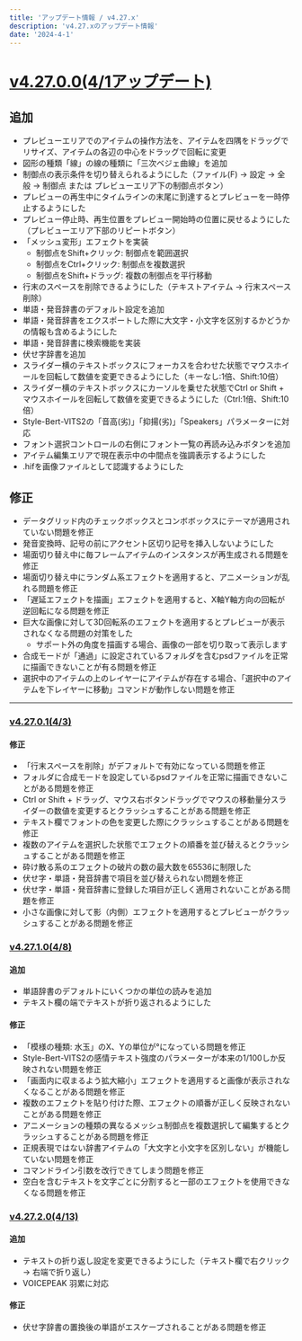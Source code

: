 ```yaml
---
title: 'アップデート情報 / v4.27.x'
description: 'v4.27.xのアップデート情報'
date: '2024-4-1'
---
```

# [v4.27.0.0(4/1アップデート)](https://manjubox.net/ymm4/release/4.27.0.0/)

## 追加
- プレビューエリアでのアイテムの操作方法を、アイテムを四隅をドラッグでリサイズ、アイテムの各辺の中心をドラッグで回転に変更
- 図形の種類「線」の線の種類に「三次ベジェ曲線」を追加
- 制御点の表示条件を切り替えられるようにした（ファイル(F) → 設定 → 全般 → 制御点 または プレビューエリア下の制御点ボタン）
- プレビューの再生中にタイムラインの末尾に到達するとプレビューを一時停止するようにした
- プレビュー停止時、再生位置をプレビュー開始時の位置に戻せるようにした（プレビューエリア下部のリピートボタン）
- 「メッシュ変形」エフェクトを実装
  - 制御点をShift+クリック: 制御点を範囲選択
  - 制御点をCtrl+クリック: 制御点を複数選択
  - 制御点をShift+ドラッグ: 複数の制御点を平行移動
- 行末のスペースを削除できるようにした（テキストアイテム → 行末スペース削除）
- 単語・発音辞書のデフォルト設定を追加
- 単語・発音辞書をエクスポートした際に大文字・小文字を区別するかどうかの情報も含めるようにした
- 単語・発音辞書に検索機能を実装
- 伏せ字辞書を追加
- スライダー横のテキストボックスにフォーカスを合わせた状態でマウスホイールを回転して数値を変更できるようにした（キーなし:1倍、Shift:10倍）
- スライダー横のテキストボックスにカーソルを乗せた状態でCtrl or Shift + マウスホイールを回転して数値を変更できるようにした（Ctrl:1倍、Shift:10倍）
- Style-Bert-VITS2の「音高(劣)」「抑揚(劣)」「Speakers」パラメーターに対応
- フォント選択コントロールの右側にフォント一覧の再読み込みボタンを追加
- アイテム編集エリアで現在表示中の中間点を強調表示するようにした
- .hifを画像ファイルとして認識するようにした

## 修正
- データグリッド内のチェックボックスとコンボボックスにテーマが適用されていない問題を修正
- 発音変換時、記号の前にアクセント区切り記号を挿入しないようにした
- 場面切り替え中に毎フレームアイテムのインスタンスが再生成される問題を修正
- 場面切り替え中にランダム系エフェクトを適用すると、アニメーションが乱れる問題を修正
- 「遅延エフェクトを描画」エフェクトを適用すると、X軸Y軸方向の回転が逆回転になる問題を修正
- 巨大な画像に対して3D回転系のエフェクトを適用するとプレビューが表示されなくなる問題の対策をした
  - サポート外の角度を描画する場合、画像の一部を切り取って表示します
- 合成モードが「通過」に設定されているフォルダを含むpsdファイルを正常に描画できないことが有る問題を修正
- 選択中のアイテムの上のレイヤーにアイテムが存在する場合、「選択中のアイテムを下レイヤーに移動」コマンドが動作しない問題を修正

---

### [v4.27.0.1(4/3)](https://manjubox.net/ymm4/release/4.27.0.1/)
#### 修正
- 「行末スペースを削除」がデフォルトで有効になっている問題を修正
- フォルダに合成モードを設定しているpsdファイルを正常に描画できないことがある問題を修正
- Ctrl or Shift + ドラッグ、マウス右ボタンドラッグでマウスの移動量分スライダーの数値を変更するとクラッシュすることがある問題を修正
- テキスト欄でフォントの色を変更した際にクラッシュすることがある問題を修正
- 複数のアイテムを選択した状態でエフェクトの順番を並び替えるとクラッシュすることがある問題を修正
- 砕け散る系のエフェクトの破片の数の最大数を65536に制限した
- 伏せ字・単語・発音辞書で項目を並び替えられない問題を修正
- 伏せ字・単語・発音辞書に登録した項目が正しく適用されないことがある問題を修正
- 小さな画像に対して影（内側）エフェクトを適用するとプレビューがクラッシュすることがある問題を修正

### [v4.27.1.0(4/8)](https://manjubox.net/ymm4/release/4.27.1.0/)
#### 追加
- 単語辞書のデフォルトにいくつかの単位の読みを追加
- テキスト欄の端でテキストが折り返されるようにした

#### 修正
- 「模様の種類: 水玉」のX、Yの単位が°になっている問題を修正
- Style-Bert-VITS2の感情テキスト強度のパラメーターが本来の1/100しか反映されない問題を修正
- 「画面内に収まるよう拡大縮小」エフェクトを適用すると画像が表示されなくなることがある問題を修正
- 複数のエフェクトを貼り付けた際、エフェクトの順番が正しく反映されないことがある問題を修正
- アニメーションの種類の異なるメッシュ制御点を複数選択して編集するとクラッシュすることがある問題を修正
- 正規表現ではない辞書アイテムの「大文字と小文字を区別しない」が機能していない問題を修正
- コマンドライン引数を改行できてしまう問題を修正
- 空白を含むテキストを文字ごとに分割すると一部のエフェクトを使用できなくなる問題を修正

### [v4.27.2.0(4/13)](https://manjubox.net/ymm4/release/4.27.2.0/)
#### 追加
- テキストの折り返し設定を変更できるようにした（テキスト欄で右クリック → 右端で折り返し）
- VOICEPEAK 羽累に対応

#### 修正
- 伏せ字辞書の置換後の単語がエスケープされることがある問題を修正